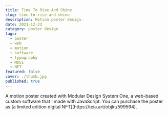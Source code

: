 ```yaml
---
title: Time To Rise And Shine
slug: time-to-rise-and-shine
description: Motion poster design.
date: 2021-12-23
category: poster design
tags:
  - poster
  - web
  - motion
  - software
  - typography
  - MDS1
  - NFT
featured: false
cover: ./thumb.jpg
published: true
---
```



<GC>
  A motion poster created with Modular Design System One, a web-based custom
  software that I made with JavaScript. You can purchase the poster as [a
  limited edition digital NFT](https://teia.art/objkt/599594).
</GC>

<GC start={1} end={13} bleed>
  <MediaGrid
    maxCols={2}
    media={[vid1, vid2]}
    alts={["animation loop", "timelapse"]}
  />
</GC>
